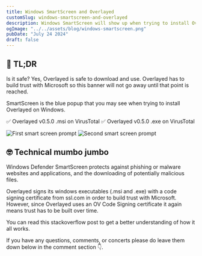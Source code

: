 ```yaml
---
title: Windows SmartScreen and Overlayed
customSlug: windows-smartscreen-and-overlayed
description: Windows SmartScreen will show up when trying to install Overlayed on Windows
ogImage: "../../assets/blog/windows-smartscreen.png"
pubDate: "July 24 2024"
draft: false
---
```



## 🤔 TL;DR

Is it safe? Yes, Overlayed is safe to download and use. Overlayed has to build trust with Microsoft so this banner will not go away until that point is reached.

SmartScreen is the blue popup that you may see when trying to install Overlayed on Windows.
<div class="flex flex-col">
  <Link
    target="_blank"
    to="https://www.virustotal.com/gui/file/c001b197575369f7c3984364c98b8083665477697878975a2abdff0f80db2091"
  >✅ Overlayed v0.5.0 .msi on VirusTotal</Link>
  <Link
    target="_blank"
    to="https://www.virustotal.com/gui/file/dc28419bc55a2efcd383ec3495aa1a07393e0cc5530db97e066f4378384fbf5f"
  >✅ Overlayed v0.5.0 .exe on VirusTotal</Link>
</div>

![First smart screen prompt](/img/blog/installing-overlayed-on-windows/smartscreen-1.png)
![Second smart screen prompt](/img/blog/installing-overlayed-on-windows/smartscreen-2.png)

## 🤓 Technical mumbo jumbo

<Link
  target="_blank"
  to="https://learn.microsoft.com/en-us/windows/security/operating-system-security/virus-and-threat-protection/microsoft-defender-smartscreen/"
>Windows Defender SmartScreen</Link>
protects against phishing or malware websites and applications, and the
downloading of potentially malicious files.

Overlayed signs its windows executables (.msi and .exe) with a code signing certificate from <Link to="https://ssl.com">ssl.com</Link> in order to build trust with Microsoft. However, since Overlayed uses an <Link to="https://www.ssl.com/faqs/which-code-signing-certificate-do-i-need-ev-ov/">OV Code Signing certificate</Link> it again means trust has to be built over time.

You can read this <Link
  target="_blank"
  to="https://stackoverflow.com/a/66582477">stackoverflow post</Link> to get a better understanding of how it all works.

If you have any questions, comments, or concerts please do leave them down below in the comment section 👇.
